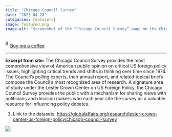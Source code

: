```yaml
---
title: "Chicago Council Survey"
date: "2023-04-28"
categories: [datasets]
image: featured.png
image-alt: "Screenshot of the “Chicago Council Survey” page on the Chicago Council on Global Affairs website. The logo at the top left features a circular “C” with a globe inside and the organization’s name beside it. The page heading reads “Chicago Council Survey,” with a subheading stating: “Data and analysis tracking trends and shifts in American public opinion and US foreign policy since 1974.” The background transitions from dark to light blue with a navigation bar at the top and menu items like “Get Informed,” “Explore Research,” and “Support Our Mission.”"
---
```


<link href="https://fonts.googleapis.com/css?family=Cookie" rel="stylesheet"><a class="bmc-button" target="_blank" href="https://www.buymeacoffee.com/JoscelinRocha">![Buy me a coffee](https://cdn.buymeacoffee.com/buttons/bmc-new-btn-logo.svg){alt="Buy me a coffee" width="15" height="21"}Buy me a coffee</a>

------------------------------------------------------------------------

**Excerpt from site:** The Chicago Council Survey provides the most comprehensive view of American public opinion on critical US foreign policy issues, highlighting critical trends and shifts in thinking over time since 1974. The Council's polling experts, their annual report, and related topical briefs compose the Council's most recognized area of research. A signature area of study under the Lester Crown Center on US Foreign Policy, the Chicago Council Survey provides the public with a mechanism for sharing views with politicians and decision makers who each year cite the survey as a valuable resource for influencing policy debates.

1.  Link to the datasets: <https://globalaffairs.org/research/lester-crown-center-us-foreign-policy/chicago-council-survey>

![](featured.png)

